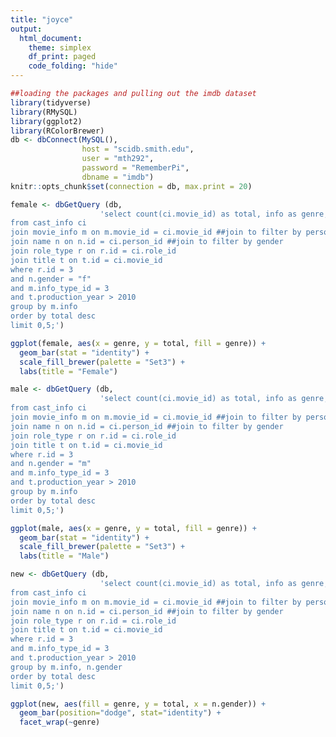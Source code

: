 ```yaml
---
title: "joyce"
output:
  html_document:
    theme: simplex
    df_print: paged
    code_folding: "hide"
---
```

```r
##loading the packages and pulling out the imdb dataset
library(tidyverse)
library(RMySQL)
library(ggplot2)
library(RColorBrewer)
db <- dbConnect(MySQL(), 
                host = "scidb.smith.edu", 
                user = "mth292", 
                password = "RememberPi", 
                dbname = "imdb")
knitr::opts_chunk$set(connection = db, max.print = 20)
```


```r
female <- dbGetQuery (db,
                    'select count(ci.movie_id) as total, info as genre, production_year
from cast_info ci
join movie_info m on m.movie_id = ci.movie_id ##join to filter by person_role_id
join name n on n.id = ci.person_id ##join to filter by gender
join role_type r on r.id = ci.role_id
join title t on t.id = ci.movie_id
where r.id = 3
and n.gender = "f"
and m.info_type_id = 3
and t.production_year > 2010
group by m.info
order by total desc
limit 0,5;')
```

```r
ggplot(female, aes(x = genre, y = total, fill = genre)) +
  geom_bar(stat = "identity") +
  scale_fill_brewer(palette = "Set3") +
  labs(title = "Female")
```

```r
male <- dbGetQuery (db,
                    'select count(ci.movie_id) as total, info as genre, production_year
from cast_info ci
join movie_info m on m.movie_id = ci.movie_id ##join to filter by person_role_id
join name n on n.id = ci.person_id ##join to filter by gender
join role_type r on r.id = ci.role_id
join title t on t.id = ci.movie_id
where r.id = 3
and n.gender = "m"
and m.info_type_id = 3
and t.production_year > 2010
group by m.info
order by total desc
limit 0,5;')
```

```r
ggplot(male, aes(x = genre, y = total, fill = genre)) +
  geom_bar(stat = "identity") +
  scale_fill_brewer(palette = "Set3") +
  labs(title = "Male")
```

```r
new <- dbGetQuery (db,
                    'select count(ci.movie_id) as total, info as genre, n.gender
from cast_info ci
join movie_info m on m.movie_id = ci.movie_id ##join to filter by person_role_id
join name n on n.id = ci.person_id ##join to filter by gender
join role_type r on r.id = ci.role_id
join title t on t.id = ci.movie_id
where r.id = 3
and m.info_type_id = 3
and t.production_year > 2010
group by m.info, n.gender
order by total desc
limit 0,5;')
```

```r
ggplot(new, aes(fill = genre, y = total, x = n.gender)) + 
  geom_bar(position="dodge", stat="identity") +
  facet_wrap(~genre)
```
